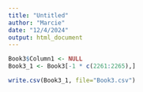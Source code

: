 ```yaml
---
title: "Untitled"
author: "Marcie"
date: "12/4/2024"
output: html_document
---
```


```r
Book3$Column1 <- NULL
Book3_1 <- Book3[-1 * c(2261:2265),]
```

```r
write.csv(Book3_1, file="Book3.csv")
```
